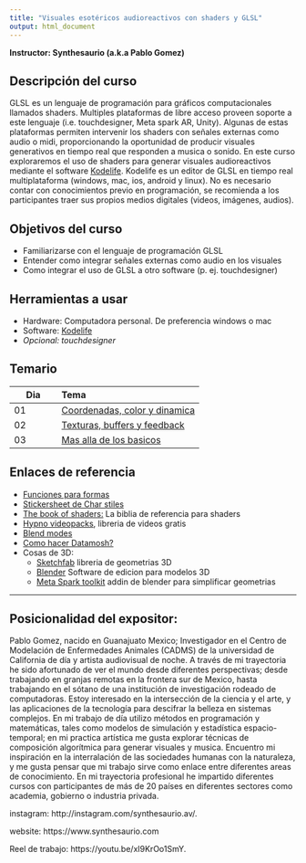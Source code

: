 ```yaml
---
title: "Visuales esotéricos audioreactivos con shaders y GLSL"
output: html_document
---
```

**Instructor: Synthesaurio (a.k.a Pablo Gomez)**


## Descripción del curso

GLSL es un lenguaje de programación para gráficos computacionales llamados shaders. Multiples plataformas de libre acceso proveen soporte a este lenguaje (i.e. touchdesigner, Meta spark AR, Unity). Algunas de estas plataformas permiten intervenir los shaders con señales externas como audio o midi, proporcionando la oportunidad de producir visuales generativos en tiempo real que responden a musica o sonido.
En este curso exploraremos el uso de shaders para generar visuales audioreactivos mediante el software [Kodelife](https://hexler.net/kodelife). Kodelife es un editor de GLSL en tiempo real multiplataforma (windows, mac, ios, android y linux). No es necesario contar con conocimientos previo en programación, se recomienda a los participantes traer sus propios medios digitales (videos, imágenes, audios). 

## Objetivos del curso

- Familiarizarse con el lenguaje de programación GLSL
- Entender como integrar señales externas como audio en los visuales
- Como integrar el uso de GLSL a otro software (p. ej. touchdesigner)

## Herramientas a usar 

- Hardware: Computadora personal. De preferencia windows o mac
- Software: [Kodelife](https://hexler.net/kodelife)
- *Opcional: touchdesigner*

## Temario


| Dia | Tema                          |
|---------|:--------------------------|
| 01  | [Coordenadas, color y dinamica](https://ucdavis.box.com/s/buhe6vg36gxsvzb4g7ztadtcs18hrtrm) |
| 02  | [Texturas, buffers y feedback](https://ucdavis.box.com/s/zmprubcakme1xqku3tzogd9vjzovm6at)  |
| 03  | [Mas alla de los basicos](https://ucdavis.box.com/s/enwvc78kemrqgsjs2ax3hfqmxm0zcj3u)       |


## Enlaces de referencia

  - [Funciones para formas](https://iquilezles.org/articles/distfunctions2d/)
  - [Stickersheet de Char stiles](https://gist.github.com/CharStiles/e6fec016967c6c8fd648aa4b6c0055cc)
  - [The book of shaders:](https://thebookofshaders.com) La biblia de referencia para shaders
  - [Hypno videopacks](https://sleepycircuits.com/latest-video-pack), libreria de videos gratis
  - [Blend modes](https://www.shadertoy.com/view/4tSGWV)
  - [Como hacer Datamosh?](https://interactiveimmersive.io/blog/glsl/datamoshing-in-touchdesigner-part-3/)
  - Cosas de 3D:
    - [Sketchfab](https://sketchfab.com/) libreria de geometrias 3D
    - [Blender](https://www.blender.org/download/) Software de edicion para modelos 3D
    - [Meta Spark toolkit](https://spark.meta.com/learn/articles/creating-and-prepping-assets/toolkit-for-blender) addin de blender para simplificar geometrias

-------------------


## Posicionalidad del expositor:

Pablo Gomez, nacido en Guanajuato Mexico; Investigador en el Centro de Modelación de Enfermedades Animales (CADMS) de la universidad de California de día y artista audiovisual de noche. A través de mi trayectoria he sido afortunado de ver el mundo desde diferentes perspectivas; desde trabajando en granjas remotas en la frontera sur de Mexico, hasta trabajando en el sótano de una institución de investigación rodeado de computadoras. Estoy interesado en la intersección de la ciencia y el arte, y las aplicaciones de la tecnología para descifrar la belleza en sistemas complejos. En mi trabajo de día utilizo métodos en programación y matemáticas, tales como modelos de simulación y estadística espacio-temporal; en mi practica artística me gusta explorar técnicas de composición algorítmica para generar visuales y musica. Encuentro mi inspiración en la interralación de las sociedades humanas con la naturaleza, y me gusta pensar que mi trabajo sirve como enlace entre diferentes areas de conocimiento.
En mi trayectoria profesional he impartido diferentes cursos con participantes de más de 20 países en diferentes sectores como academia, gobierno o industria privada. 

instagram: http://instagram.com/synthesaurio.av/. 

website: https://www.synthesaurio.com   

Reel de trabajo: https://youtu.be/xI9KrOo1SmY. 
